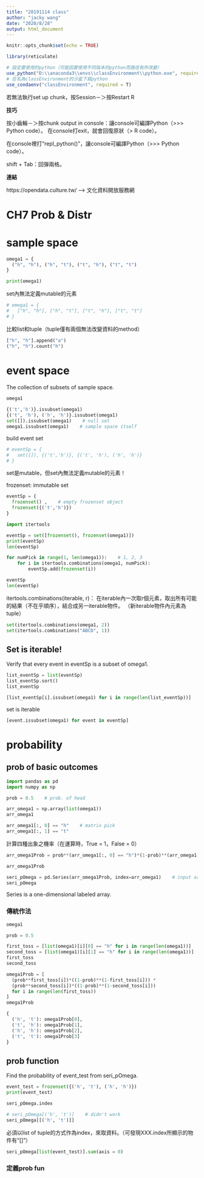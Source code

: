 ```yaml
---
title: "20191114 class"
author: "jacky wang"
date: "2020/8/28"
output: html_document
---
```


```r
knitr::opts_chunk$set(echo = TRUE)

library(reticulate)

# 設定要使用的python（可能因要使用不同版本的python而路徑有所改變）
use_python("D:\\anaconda3\\envs\\classEnvironment\\python.exe", required = T)
# 在名為classEnvironment的沙盒下寫python
use_condaenv("classEnvironment", required = T)
```
若無法執行set up chunk，按Session－＞按Restart R

**技巧**

按小齒輪－＞按chunk output in console：讓console可編譯Python（>>> Python code）。
  在console打exit，就會回復原狀（> R code）。

在console裡打“repl_python()”，讓console可編譯Python（>>> Python code）。

shift + Tab：回彈兩格。

**連結**

https://opendata.culture.tw/ --> 文化資料開放服務網





# CH7 Prob & Distr

# sample space

```python

omega1 = {
  ("h", "h"), ("h", "t"), ("t", "h"), ("t", "t") 
}

print(omega1)

```

set內無法定義mutable的元素
```python

# omega1 = {
#   ["h", "h"], ["h", "t"], ["t", "h"], ["t", "t"]
# }

```

比較list和tuple（tuple僅有兩個無法改變資料的method）
```python

["h", "h"].append("a")
("h", "h").count("h")

```

# event space

The collection of subsets of sample space.

```python

omega1

{('t','h')}.issubset(omega1)
{('t', 'h'), ('h', 'h')}.issubset(omega1)
set([]).issubset(omega1)    # null set
omega1.issubset(omega1)    # sample space itself

```

build event set
```python

# eventSp = {
#   set([]), {('t','h')}, {('t', 'h'), ('h', 'h')}
# }

```
set是mutable，但set內無法定義mutable的元素！

frozenset: immutable set
```python

eventSp = {
  frozenset() ,    # empty frozenset object
  frozenset({('t','h')})
}

```

```python
import itertools
```

```python

eventSp = set([frozenset(), frozenset(omega1)])
print(eventSp)
len(eventSp)

```


```python

for numPick in range(1, len(omega1)):    # 1, 2, 3
    for i in itertools.combinations(omega1, numPick): 
        eventSp.add(frozenset(i))

eventSp
len(eventSp)

```

itertools.combinations(iterable, r)：
  在iterable內一次取r個元素，取出所有可能的結果（不在乎順序），結合成另一iterable物件。
  （新iterable物件內元素為tuple）
```python

set(itertools.combinations(omega1, 2))
set(itertools.combinations("ABCD", 1))

```

## Set is iterable! 

Verify that every event in eventSp is a subset of omega1. 
```python

list_eventSp = list(eventSp)
list_eventSp.sort()
list_eventSp

```

```python

[list_eventSp[i].issubset(omega1) for i in range(len(list_eventSp))]

```

set is iterable
```python

[event.issubset(omega1) for event in eventSp]

```

# probability

## prob of basic outcomes

```python
import pandas as pd
import numpy as np
```

```python

prob = 0.5    # prob. of head

arr_omega1 = np.array(list(omega1))
arr_omega1

```

```python

arr_omega1[:, 0] == "h"    # matrix pick
arr_omega1[:, 1] == "t"

```

計算四種出象之機率（在運算時，True = 1，False = 0）
```python

arr_omega1Prob = prob**(arr_omega1[:, 0] == "h")*(1-prob)**(arr_omega1[:, 0] == "t") * prob**(arr_omega1[:, 1] == "h")*(1-prob)**(arr_omega1[:, 1] == "t")

arr_omega1Prob

```


```python

seri_pOmega = pd.Series(arr_omega1Prob, index=arr_omega1)    # input array in pd.Series
seri_pOmega

```
Series is a one-dimensional labeled array. 


### 傳統作法

```python

omega1

prob = 0.5

first_toss = [list(omega1)[i][0] == "h" for i in range(len(omega1))]
second_toss = [list(omega1)[i][1] == "h" for i in range(len(omega1))]
first_toss
second_toss

```

```python

omega1Prob = [
  (prob**first_toss[i])*((1-prob)**(1-first_toss[i])) * 
  (prob**second_toss[i])*((1-prob)**(1-second_toss[i])) 
  for i in range(len(first_toss))
]
omega1Prob

```

```python

{
  ('h', 't'): omega1Prob[0], 
  ('t', 'h'): omega1Prob[1], 
  ('h', 'h'): omega1Prob[2], 
  ('t', 't'): omega1Prob[3]
}

```

## prob function

Find the probability of event_test from seri_pOmega.

```python

event_test = frozenset({('h', 't'), ('h', 'h')})
print(event_test)

```

```python

seri_pOmega.index

# seri_pOmega[('h', 't')]    # didn't work
seri_pOmega[[('h', 't')]]

```
必須以list of tuple的方式作為index，來取資料。（可發現XXX.index所顯示的物件有“[]”）

```python

seri_pOmega[list(event_test)].sum(axis = 0)

```

### 定義prob fun







